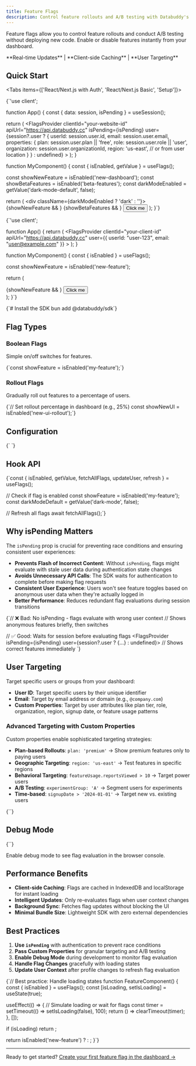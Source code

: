 ```yaml
---
title: Feature Flags
description: Control feature rollouts and A/B testing with Databuddy's feature flag system
---
```



Feature flags allow you to control feature rollouts and conduct A/B testing without deploying new code. Enable or disable features instantly from your dashboard.

<Callout type="info">
  **Real-time Updates** | **Client-side Caching** | **User Targeting**
</Callout>

## Quick Start

<Tabs items={['React/Next.js with Auth', 'React/Next.js Basic', 'Setup']}>

<Tab>
<CodeBlock language="tsx" filename="app.tsx">
{`'use client';


function App() {
  const { data: session, isPending } = useSession();

  return (
    <FlagsProvider
      clientId="your-website-id"
      apiUrl="https://api.databuddy.cc"
      isPending={isPending}
      user={session?.user ? {
        userId: session.user.id,
        email: session.user.email,
        properties: {
          plan: session.user.plan || 'free',
          role: session.user.role || 'user',
          organization: session.user.organizationId,
          region: 'us-east', // or from user location
        }
      } : undefined}
    >
      <MyComponent />
    </FlagsProvider>
  );
}

function MyComponent() {
  const { isEnabled, getValue } = useFlags();

  const showNewFeature = isEnabled('new-dashboard');
  const showBetaFeatures = isEnabled('beta-features');
  const darkModeEnabled = getValue('dark-mode-default', false);

  return (
    <div className={darkModeEnabled ? 'dark' : ''}>
      {showNewFeature && <NewDashboard />}
      {showBetaFeatures && <BetaFeatures />}
      <button>Click me</button>
    </div>
  );
}`}
</CodeBlock>
</Tab>

<Tab>
<CodeBlock language="tsx" filename="app.tsx">
{`'use client';


function App() {
  return (
    <FlagsProvider
      clientId="your-client-id"
      apiUrl="https://api.databuddy.cc"
      user={{
        userId: "user-123",
        email: "user@example.com"
      }}
    >
      <MyComponent />
    </FlagsProvider>
  );
}

function MyComponent() {
  const { isEnabled } = useFlags();

  const showNewFeature = isEnabled('new-feature');

  return (
    <div>
      {showNewFeature && <NewFeature />}
      <button>Click me</button>
    </div>
  );
}`}
</CodeBlock>
</Tab>

<Tab>
<CodeBlock language="bash" filename="terminal">
{`# Install the SDK
bun add @databuddy/sdk`}
</CodeBlock>
</Tab>

</Tabs>

## Flag Types

### Boolean Flags
Simple on/off switches for features.

<CodeBlock language="tsx">
{`const showFeature = isEnabled('my-feature');`}
</CodeBlock>

### Rollout Flags
Gradually roll out features to a percentage of users.

<CodeBlock language="tsx">
{`// Set rollout percentage in dashboard (e.g., 25%)
const showNewUI = isEnabled('new-ui-rollout');`}
</CodeBlock>

## Configuration

<CodeBlock language="tsx" filename="provider.tsx">
{`<FlagsProvider
  clientId="your-website-id"
  apiUrl="https://api.databuddy.cc"
  user={{
    userId: currentUser.id,
    email: currentUser.email,
    properties: {
      plan: currentUser.plan || 'free',
      role: currentUser.role || 'user',
      organization: currentUser.organizationId,
      region: currentUser.region || 'us-east',
      signupDate: currentUser.createdAt,
      featureUsage: {
        reportsViewed: currentUser.reportsViewed || 0,
        dashboardsCreated: currentUser.dashboardsCreated || 0,
      }
    }
  }}
  isPending={isLoadingSession} // from useSession hook
  debug={process.env.NODE_ENV === 'development'}
  autoFetch={true} // default: true
>
  <App />
</FlagsProvider>`}
</CodeBlock>

## Hook API

<CodeBlock language="tsx">
{`const {
  isEnabled,
  getValue,
  fetchAllFlags,
  updateUser,
  refresh
} = useFlags();

// Check if flag is enabled
const showFeature = isEnabled('my-feature');
const darkModeDefault = getValue('dark-mode', false);

// Refresh all flags
await fetchAllFlags();`}
</CodeBlock>

## Why isPending Matters

The `isPending` prop is crucial for preventing race conditions and ensuring consistent user experiences:

- **Prevents Flash of Incorrect Content**: Without `isPending`, flags might evaluate with stale user data during authentication state changes
- **Avoids Unnecessary API Calls**: The SDK waits for authentication to complete before making flag requests
- **Consistent User Experience**: Users won't see feature toggles based on anonymous user data when they're actually logged in
- **Better Performance**: Reduces redundant flag evaluations during session transitions

<CodeBlock language="tsx">
{`// ❌ Bad: No isPending - flags evaluate with wrong user context
<FlagsProvider user={undefined}>
  <App /> // Shows anonymous features briefly, then switches
</FlagsProvider>

// ✅ Good: Waits for session before evaluating flags
<FlagsProvider isPending={isPending} user={session?.user ? {...} : undefined}>
  <App /> // Shows correct features immediately
</FlagsProvider>`}
</CodeBlock>

## User Targeting

Target specific users or groups from your dashboard:

- **User ID**: Target specific users by their unique identifier
- **Email**: Target by email address or domain (e.g., `@company.com`)
- **Custom Properties**: Target by user attributes like plan tier, role, organization, region, signup date, or feature usage patterns

### Advanced Targeting with Custom Properties

Custom properties enable sophisticated targeting strategies:

- **Plan-based Rollouts**: `plan: 'premium'` → Show premium features only to paying users
- **Geographic Targeting**: `region: 'us-east'` → Test features in specific regions
- **Behavioral Targeting**: `featureUsage.reportsViewed > 10` → Target power users
- **A/B Testing**: `experimentGroup: 'A'` → Segment users for experiments
- **Time-based**: `signupDate > '2024-01-01'` → Target new vs. existing users

<CodeBlock language="tsx">
{`<FlagsProvider
  user={{
    userId: "user-123",
    email: "user@example.com",
    properties: {
      plan: 'premium',
      region: 'us-east'
    }
  }}
>`}
</CodeBlock>

## Debug Mode

<CodeBlock language="tsx">
{`<FlagsProvider
  debug={true}
  // ... other props
>`}
</CodeBlock>

Enable debug mode to see flag evaluation in the browser console.

## Performance Benefits

- **Client-side Caching**: Flags are cached in IndexedDB and localStorage for instant loading
- **Intelligent Updates**: Only re-evaluates flags when user context changes
- **Background Sync**: Fetches flag updates without blocking the UI
- **Minimal Bundle Size**: Lightweight SDK with zero external dependencies

## Best Practices

1. **Use `isPending`** with authentication to prevent race conditions
2. **Pass Custom Properties** for granular targeting and A/B testing
3. **Enable Debug Mode** during development to monitor flag evaluation
4. **Handle Flag Changes** gracefully with loading states
5. **Update User Context** after profile changes to refresh flag evaluation

<CodeBlock language="tsx">
{`// Best practice: Handle loading states
function FeatureComponent() {
  const { isEnabled } = useFlags();
  const [isLoading, setIsLoading] = useState(true);

  useEffect(() => {
    // Simulate loading or wait for flags
    const timer = setTimeout(() => setIsLoading(false), 100);
    return () => clearTimeout(timer);
  }, []);

  if (isLoading) return <Skeleton />;

  return isEnabled('new-feature') ? <NewFeature /> : <OldFeature />;
}`}
</CodeBlock>

---

Ready to get started? [Create your first feature flag in the dashboard →](https://app.databuddy.cc/login)